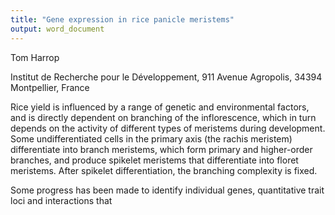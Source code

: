 ```yaml
---
title: "Gene expression in rice panicle meristems"
output: word_document
---
```


Tom Harrop

Institut de Recherche pour le Développement, 911 Avenue Agropolis, 34394 Montpellier, France

Rice yield is influenced by a range of genetic and environmental factors, and is directly dependent on branching of the inflorescence, which in turn depends on the activity of different types of meristems during development. Some undifferentiated cells in the primary axis (the rachis meristem) differentiate into branch meristems, which form primary and higher-order branches, and produce spikelet meristems that differentiate into floret meristems. After spikelet differentiation, the branching complexity is fixed.

Some progress has been made to identify individual genes, quantitative trait loci and interactions that 